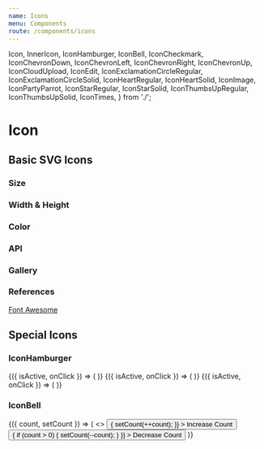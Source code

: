 ```yaml
---
name: Icons
menu: Components
route: /components/icons
---
```




  Icon,
  InnerIcon,
  IconHamburger,
  IconBell,
  IconCheckmark,
  IconChevronDown,
  IconChevronLeft,
  IconChevronRight,
  IconChevronUp,
  IconCloudUpload,
  IconEdit,
  IconExclamationCircleRegular,
  IconExclamationCircleSolid,
  IconHeartRegular,
  IconHeartSolid,
  IconImage,
  IconPartyParrot,
  IconStarRegular,
  IconStarSolid,
  IconThumbsUpRegular,
  IconThumbsUpSolid,
  IconTimes,
} from './';

# Icon

## Basic SVG Icons

### Size

<Playground>
  <Container>
    <IconPartyParrot size="small" />
    <IconPartyParrot size="medium" />
    <IconPartyParrot size="large" />
  </Container>
</Playground>

### Width & Height

<Playground>
  <Container>
    <IconPartyParrot width={50} height={50} />
  </Container>
</Playground>

### Color

<Playground>
  <Container>
    <IconHeartSolid color="red" />
    <IconHeartSolid color="green" />
    <IconHeartSolid color="blue" />
  </Container>
</Playground>

### API

<Props of={InnerIcon} />

### Gallery

<Playground>
  <Container>
    <IconCheckmark />
    <IconChevronDown />
    <IconChevronLeft />
    <IconChevronRight />
    <IconChevronUp />
    <IconCloudUpload />
    <IconEdit />
    <IconExclamationCircleRegular />
    <IconExclamationCircleSolid />
    <IconHeartRegular />
    <IconHeartSolid />
    <IconImage />
    <IconPartyParrot />
    <IconStarRegular />
    <IconStarSolid />
    <IconThumbsUpRegular />
    <IconThumbsUpSolid />
    <IconTimes />
  </Container>
</Playground>

### References

[Font Awesome](https://fontawesome.com)

## Special Icons

### IconHamburger

<Playground>
  <Container>
    <IconDemo>
      {({ isActive, onClick }) => (
        <IconHamburger isActive={isActive} onClick={onClick} size="small" />
      )}
    </IconDemo>
    <IconDemo>
      {({ isActive, onClick }) => (
        <IconHamburger isActive={isActive} onClick={onClick} size="medium" />
      )}
    </IconDemo>
    <IconDemo>
      {({ isActive, onClick }) => (
        <IconHamburger isActive={isActive} onClick={onClick} size="large" />
      )}
    </IconDemo>
  </Container>
</Playground>

<Props of={IconHamburger} />

### IconBell

<Playground>
  <Container>
    <IconBellDemo>
      {({ count, setCount }) => (
        <>
          <IconBell isAnimated count={count} size="large" />
          <Button
            onClick={() => {
              setCount(++count);
            }}
          >
            Increase Count
          </Button>
          <Button
            onClick={() => {
              if (count > 0) {
                setCount(--count);
              }
            }}
          >
            Decrease Count
          </Button>
        </>
      )}
    </IconBellDemo>
  </Container>
</Playground>

<Props of={IconBell} />
